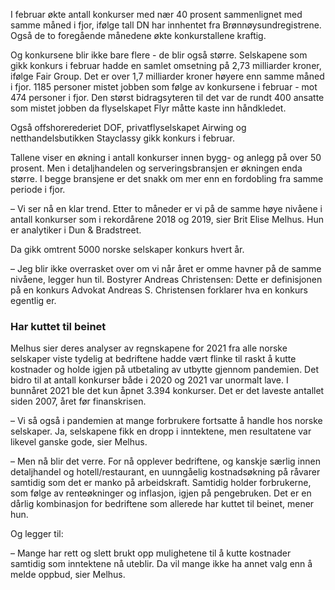 
<StoryMeta />

I februar økte antall konkurser med nær 40 prosent sammenlignet med samme måned i fjor, ifølge tall DN har innhentet fra Brønnøysundregistrene. Også de to foregående månedene økte konkurstallene kraftig.

Og konkursene blir ikke bare flere - de blir også større. Selskapene som gikk konkurs i februar hadde en samlet omsetning på 2,73 milliarder kroner, ifølge Fair Group. Det er over 1,7 milliarder kroner høyere enn samme måned i fjor. 1185 personer mistet jobben som følge av konkursene i februar - mot 474 personer i fjor. Den størst bidragsyteren til det var de rundt 400 ansatte som mistet jobben da flyselskapet Flyr måtte kaste inn håndkledet.

Også offshorerederiet DOF, privatflyselskapet Airwing og netthandelsbutikken Stayclassy gikk konkurs i februar.

Tallene viser en økning i antall konkurser innen bygg- og anlegg på over 50 prosent. Men i detaljhandelen og serveringsbransjen er økningen enda større. I begge bransjene er det snakk om mer enn en fordobling fra samme periode i fjor.

– Vi ser nå en klar trend. Etter to måneder er vi på de samme høye nivåene i antall konkurser som i rekordårene 2018 og 2019, sier Brit Elise Melhus. Hun er analytiker i Dun & Bradstreet.

<Embed />

Da gikk omtrent 5000 norske selskaper konkurs hvert år.

– Jeg blir ikke overrasket over om vi når året er omme havner på de samme nivåene, legger hun til.
Bostyrer Andreas Christensen: Dette er definisjonen på en konkurs
Advokat Andreas S. Christensen forklarer hva en konkurs egentlig er.

### Har kuttet til beinet

Melhus sier deres analyser av regnskapene for 2021 fra alle norske selskaper viste tydelig at bedriftene hadde vært flinke til raskt å kutte kostnader og holde igjen på utbetaling av utbytte gjennom pandemien. Det bidro til at antall konkurser både i 2020 og 2021 var unormalt lave. I bunnåret 2021 ble det kun åpnet 3.394 konkurser. Det er det laveste antallet siden 2007, året før finanskrisen.

<Related text="Varehandelseksperter varsler konkursbølge – butikkeier gir opp etter 40 år: – Til slutt er det ikke én butikk igjen" url="https://www.dn.no/handel/varehandel/handel/reidar-mueller/varehandelseksperter-varsler-konkursbolge-butikkeier-gir-opp-etter-40-ar-til-slutt-er-det-ikke-en-butikk-igjen/2-1-1390142" />

– Vi så også i pandemien at mange forbrukere fortsatte å handle hos norske selskaper. Ja, selskapene fikk en dropp i inntektene, men resultatene var likevel ganske gode, sier Melhus.

– Men nå blir det verre. For nå opplever bedriftene, og kanskje særlig innen detaljhandel og hotell/restaurant, en uunngåelig kostnadsøkning på råvarer samtidig som det er manko på arbeidskraft. Samtidig holder forbrukerne, som følge av renteøkninger og inflasjon, igjen på pengebruken. Det er en dårlig kombinasjon for bedriftene som allerede har kuttet til beinet, mener hun.

Og legger til:

– Mange har rett og slett brukt opp mulighetene til å kutte kostnader samtidig som inntektene nå uteblir. Da vil mange ikke ha annet valg enn å melde oppbud, sier Melhus. <Terms />

<Related text="Bråbrems for nye hytter: Her er skogen ryddet og de fleste hyttetomtene usolgt" url="https://www.dn.no/eiendom/hytter/boligprodusentenes-forening/valdres/brabrems-for-nye-hytter-her-er-skogen-ryddet-og-de-fleste-hyttetomtene-usolgt/2-1-1403800" />
